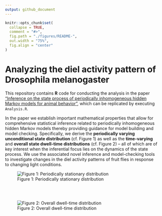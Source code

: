 ```yaml
---
output: github_document
---
```


```r
knitr::opts_chunk$set(
  collapse = TRUE,
  comment = "#>",
  fig.path = "./figures/README-",
  out.width = "75%",
  fig.align = "center"
)
```

# Analyzing the diel activity pattern of Drosophila melanogaster

This repository contains **R** code for conducting the analysis in the paper ["Inference on the state process of periodically inhomogeneous hidden Markov models for animal behavior"](https://arxiv.org/abs/2312.14583), which can be replicated by executing `Analysis.R`.

In the paper we establish important mathematical properties that allow for comprehensive statistical inference related to periodically inhomogeneous hidden Markov models thereby providing guidance for model building and model checking. Specifically, we derive the **periodically varying unconditional state distribution** (cf. Figure 1) as well as the **time-varying** and **overall state dwell-time distributions** (cf. Figure 2) -- all of which are of key interest when the inferential focus lies on the dynamics of the state process. We use the associated novel inference and model-checking tools to investigate changes in the diel activity patterns of fruit flies in response to changing light conditions.

![Figure 1: Periodically stationary distribution](./figures/p_stationary.png)

<br>
<br>

![Figure 2: Overall dwell-time distribution](./figures/overall_distr.png)